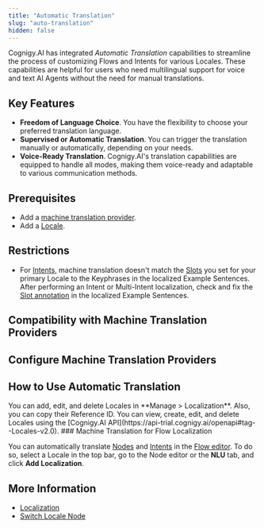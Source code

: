 ```yaml
---
title: "Automatic Translation"
slug: "auto-translation"
hidden: false
---
```



Cognigy.AI has integrated _Automatic Translation_ capabilities to streamline the process of customizing Flows and Intents for various Locales. These capabilities are helpful for users who need multilingual support for voice and text AI Agents without the need for manual translations.

## Key Features

- **Freedom of Language Choice**. You have the flexibility to choose your preferred translation language.
- **Supervised or Automatic Translation**. You can trigger the translation manually or automatically, depending on your needs.
- **Voice-Ready Translation**. Cognigy.AI's translation capabilities are equipped to handle all modes, making them voice-ready and adaptable to various communication methods.

## Prerequisites

- Add a [machine translation provider](#configure-machine-translation-providers).
- Add a [Locale](#how-to-use-automatic-translation).

## Restrictions

- For [Intents](#machine-translation-for-flow-localization), machine translation doesn't match the [Slots](/ai/platform-features/nlu/intents/overview) you set for your primary Locale to the Keyphrases in the localized Example Sentences. After performing an Intent or Multi-Intent localization, check and fix the [Slot annotation](/ai/platform-features/nlu/intents/annotations) in the localized Example Sentences.

## Compatibility with Machine Translation Providers

<AiBuildTranslationAndLocalizationCompatibilityWithMachineTranslationProviders/>

## Configure Machine Translation Providers

<AiBuildTranslationAndLocalizationConfigureAMachineTranslationProvider/>

## How to Use Automatic Translation

<Tabs>
  <Tab title="GUI">
        You can add, edit, and delete Locales in **Manage > Localization**. Also, you can copy their Reference ID.
  </Tab>
  <Tab title="API">
        You can view, create, edit, and delete Locales using the [Cognigy.AI API](https://api-trial.cognigy.ai/openapi#tag--Locales-v2.0).
  </Tab>
</Tabs>
### Machine Translation for Flow Localization

You can automatically translate [Nodes](/ai/agents/develop/nodes/overview) and [Intents](/ai/platform-features/nlu/intents/overview) in the [Flow editor](/ai/agents/develop/projects-and-flows/editor). To do so, select a Locale in the top bar, go to the Node editor or the **NLU** tab, and click **Add Localization**.

<AiLocalizationSwitchALocale/>

## More Information

- [Localization](/ai/platform-features/translation-and-localization/localization)
- [Switch Locale Node](/ai/agents/develop/node-reference/logic/switch-locale)